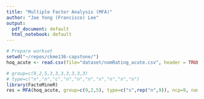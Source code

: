 ```yaml
---
title: "Multiple Factor Analysis (MFA)"
author: "Jae Yong (Francisco) Lee"
output:
  pdf_document: default
  html_notebook: default
---
```


```r
# Prepare workset
setwd("~/repos/ckme136-capstone/")
hoq_acute <- read.csv(file="dataset/nomRating_acute.csv", header = TRUE, stringsAsFactors=TRUE)

# group=c(9,2,5,3,3,3,3,3,3,3)
# type=c("n","n","c","n","n","n","n","n","n","n")
library(FactoMineR)
res = MFA(hoq_acute, group=c(9,2,5), type=c("s",rep("n",9)), ncp=9, name.group=c("ownership", "es", "overall", "mortality", "soc", "ra", "pex", "eoc", "toc", "imaging"), num.group.sup=c(1,6))
```